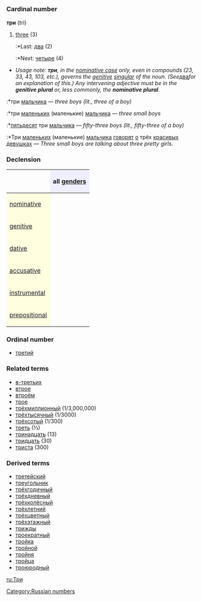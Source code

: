 =={{ru}}==
[[Category:Russian numbers]]
=== Cardinal number ===
'''три''' (tri)

#[[three]] (3)
#:*Last: [[два]] (2)
#:*Next: [[четыре]] (4)

*''Usage note: '''''три''''', in the [[nominative case]] only, even in compounds (23, 33, 43, 103, etc.), governs the [[genitive]] [[singular]] of the noun. (See ''[[два]]'' for an explanation of this.) Any intervening adjective must be in the '''genitive plural''' or, less commonly, the '''nominative plural'''.''
:*три [[мальчик|мальчика]] — ''three boys (lit., three of a boy)''
:*три [[маленький|маленьких]] (маленькие) [[мальчик|мальчика]] — ''three small boys''
:*[[пятьдесят]] три  [[мальчик|мальчика]] — ''fifty-three boys (lit., fifty-three of a boy)''
:*Три [[маленький|маленьких]] (маленькие) [[мальчик|мальчика]] [[говорить|говорят]] [[о]] трёх [[красивый|красивых]] [[девушка|девушках]] — ''Three small boys are talking about three pretty girls.''

===Declension===
{| border="1" cellpadding="4" cellspacing="0"
!
! style="background-color: #EFEFFF" align="center"|all [[gender]]s
|-
! style="background-color: #FFFFE0" align="left"|[[nominative case|nominative]]
| align="center"|{{Unicode|три}}
|-
! style="background-color: #FFFFE0" align="left"|[[genitive case|genitive]]
| align="center"|{{Unicode|трёх}}
|-
! style="background-color: #FFFFE0" align="left"|[[dative case|dative]]
| align="center"|{{Unicode|трём}}
|-
! style="background-color: #FFFFE0" align="left"|[[accusative case|accusative]]
| align="center"|{{Unicode|три, трёх}}
|-
! style="background-color: #FFFFE0" align="left"|[[instrumental case|instrumental]]
| align="center"|{{Unicode|тремя́}}
|-
! style="background-color: #FFFFE0" align="left"|[[prepositional case|prepositional]]
| align="center"|{{Unicode|о трёх}}
|}

===Ordinal number===
*[[третий]]

===Related terms===
*[[в-третьих]]
*[[втрое]]
*[[втроём]]
*[[трое]]
*[[трёхмиллионный]] (1/3,000,000)
*[[трёхтысячный]] (1/3000)
*[[трёхсотый]] (1/300)
*[[треть]] (⅓)
*[[тринадцать]] (13)
*[[тридцать]] (30)
*[[триста]] (300)

===Derived terms===
*[[третейский]]
*[[треугольник]]
*[[трёхгодичный]]
*[[трёхдневный]]
*[[трёхколёсный]]
*[[трёхлетний]]
*[[трёхцветный]]
*[[трёхэтажный]]
*[[трижды]]
*[[троекратный]]
*[[тройка]]
*[[тройной]]
*[[тройня]]
*[[тройца]]
*[[троюродный]]

[[ru:Три]]